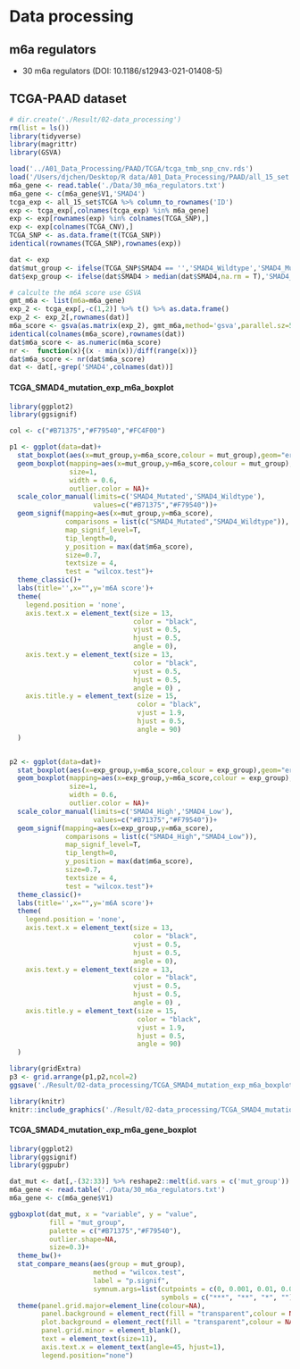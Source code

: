 # Data processing

## m6a regulators

* 30 m6a regulators (DOI: 10.1186/s12943-021-01408-5)



## TCGA-PAAD dataset

```r
# dir.create('./Result/02-data_processing')
rm(list = ls())
library(tidyverse)
library(magrittr)
library(GSVA)

load('../A01_Data_Processing/PAAD/TCGA/tcga_tmb_snp_cnv.rds')
load('/Users/djchen/Desktop/R data/A01_Data_Processing/PAAD/all_15_set.rds')
m6a_gene <- read.table('./Data/30_m6a_regulators.txt')
m6a_gene <- c(m6a_gene$V1,'SMAD4')
tcga_exp <- all_15_set$TCGA %>% column_to_rownames('ID')
exp <- tcga_exp[,colnames(tcga_exp) %in% m6a_gene]
exp <- exp[rownames(exp) %in% colnames(TCGA_SNP),]
exp <- exp[colnames(TCGA_CNV),]
TCGA_SNP <- as.data.frame(t(TCGA_SNP))
identical(rownames(TCGA_SNP),rownames(exp))

dat <- exp
dat$mut_group <- ifelse(TCGA_SNP$SMAD4 == '','SMAD4_Wildtype','SMAD4_Mutated')
dat$exp_group <- ifelse(dat$SMAD4 > median(dat$SMAD4,na.rm = T),'SMAD4_High','SMAD4_Low')

# calculte the m6A score use GSVA
gmt_m6a <- list(m6a=m6a_gene)
exp_2 <- tcga_exp[,-c(1,2)] %>% t() %>% as.data.frame()
exp_2 <- exp_2[,rownames(dat)]
m6a_score <- gsva(as.matrix(exp_2), gmt_m6a,method='gsva',parallel.sz=5)
identical(colnames(m6a_score),rownames(dat))
dat$m6a_score <- as.numeric(m6a_score)
nr <-  function(x){(x - min(x))/diff(range(x))}
dat$m6a_score <- nr(dat$m6a_score)
dat <- dat[,-grep('SMAD4',colnames(dat))]

```

#### TCGA_SMAD4_mutation_exp_m6a_boxplot

```r
library(ggplot2)
library(ggsignif)

col <- c("#B71375","#F79540","#FC4F00")

p1 <- ggplot(data=dat)+
  stat_boxplot(aes(x=mut_group,y=m6a_score,colour = mut_group),geom="errorbar",width=0.3,size=1)+
  geom_boxplot(mapping=aes(x=mut_group,y=m6a_score,colour = mut_group),
               size=1,
               width = 0.6,
               outlier.color = NA)+
  scale_color_manual(limits=c('SMAD4_Mutated','SMAD4_Wildtype'),
                     values=c("#B71375","#F79540"))+
  geom_signif(mapping=aes(x=mut_group,y=m6a_score),
              comparisons = list(c("SMAD4_Mutated","SMAD4_Wildtype")),
              map_signif_level=T,
              tip_length=0,
              y_position = max(dat$m6a_score),
              size=0.7,
              textsize = 4,
              test = "wilcox.test")+
  theme_classic()+
  labs(title='',x="",y='m6A score')+
  theme(
    legend.position = 'none',
    axis.text.x = element_text(size = 13,
                               color = "black",
                               vjust = 0.5,
                               hjust = 0.5,
                               angle = 0),
    axis.text.y = element_text(size = 13,
                               color = "black",
                               vjust = 0.5,
                               hjust = 0.5,
                               angle = 0) ,
    axis.title.y = element_text(size = 15,
                                color = "black",
                                vjust = 1.9,
                                hjust = 0.5,
                                angle = 90)
  )


p2 <- ggplot(data=dat)+
  stat_boxplot(aes(x=exp_group,y=m6a_score,colour = exp_group),geom="errorbar",width=0.3,size=1)+
  geom_boxplot(mapping=aes(x=exp_group,y=m6a_score,colour = exp_group),
               size=1,
               width = 0.6,
               outlier.color = NA)+
  scale_color_manual(limits=c('SMAD4_High','SMAD4_Low'),
                     values=c("#B71375","#F79540"))+
  geom_signif(mapping=aes(x=exp_group,y=m6a_score),
              comparisons = list(c("SMAD4_High","SMAD4_Low")),
              map_signif_level=T,
              tip_length=0,
              y_position = max(dat$m6a_score),
              size=0.7,
              textsize = 4,
              test = "wilcox.test")+
  theme_classic()+
  labs(title='',x="",y='m6A score')+
  theme(
    legend.position = 'none',
    axis.text.x = element_text(size = 13,
                               color = "black",
                               vjust = 0.5,
                               hjust = 0.5,
                               angle = 0),
    axis.text.y = element_text(size = 13,
                               color = "black",
                               vjust = 0.5,
                               hjust = 0.5,
                               angle = 0) ,
    axis.title.y = element_text(size = 15,
                                color = "black",
                                vjust = 1.9,
                                hjust = 0.5,
                                angle = 90)
  )

library(gridExtra)
p3 <- grid.arrange(p1,p2,ncol=2)
ggsave('./Result/02-data_processing/TCGA_SMAD4_mutation_exp_m6a_boxplot.png',p3,width=4.5*2,height=5.5,)

```

```r
library(knitr)
knitr::include_graphics('./Result/02-data_processing/TCGA_SMAD4_mutation_exp_m6a_boxplot.png')

```

#### TCGA_SMAD4_mutation_exp_m6a_gene_boxplot

```r
library(ggplot2)
library(ggsignif)
library(ggpubr)

dat_mut <- dat[,-(32:33)] %>% reshape2::melt(id.vars = c('mut_group'))
m6a_gene <- read.table('./Data/30_m6a_regulators.txt')
m6a_gene <- c(m6a_gene$V1)

ggboxplot(dat_mut, x = "variable", y = "value",
          fill = "mut_group", 
          palette = c("#B71375","#F79540"),
          outlier.shape=NA,
          size=0.3)+
  theme_bw()+
  stat_compare_means(aes(group = mut_group),
                     method = "wilcox.test",
                     label = "p.signif",
                     symnum.args=list(cutpoints = c(0, 0.001, 0.01, 0.05, 1),
                                      symbols = c("***", "**", "*", "")))+
  theme(panel.grid.major=element_line(colour=NA),
        panel.background = element_rect(fill = "transparent",colour = NA),
        plot.background = element_rect(fill = "transparent",colour = NA),
        panel.grid.minor = element_blank(),
        text = element_text(size=11),
        axis.text.x = element_text(angle=45, hjust=1),
        legend.position="none")

```

















